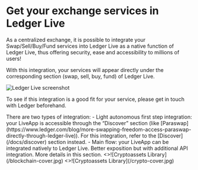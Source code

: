 
# Get your exchange services in Ledger Live

As a centralized exchange, it is possible to integrate your Swap/Sell/Buy/Fund services into Ledger Live as a native function of Ledger Live, thus offering security, ease and accessibility to millions of users!

With this integration, your services will appear directly under the corresponding section (swap, sell, buy, fund) of Ledger Live. 

<img
      alt="Ledger Live screenshot"
      src="/screen-ledger-live-native-integration.png"
/>

To see if this integration is a good fit for your service, please get in touch with Ledger beforehand.

<Callout type="info" emoji="👉">
  There are two types of integration:
  - Light autonomous first step integration: your LiveApp is accessible through the “Discover” section (like [Paraswap](https://www.ledger.com/blog/more-swapping-freedom-access-paraswap-directly-through-ledger-live)). For this integration, refer to the [Discover](/docs/discover) section instead.  
  - Main flow: your LiveApp can be integrated natively to Ledger Live. Better exposition but with additional API integration. More details in this section.
</Callout>


<Cards num={2}>
  <Card 
    image
    arrow
    title="Flow breakdown" 
    href="/docs/exchange/flow">
    <>![Cryptoassets Library](/blockchain-cover.jpg)</> 
  </Card>
  <Card 
    image
    arrow
    title="How-to integrate" 
    href="/docs/exchange/integration">
    <>![Cryptoassets Library](/crypto-cover.jpg)</> 
  </Card>
</Cards>